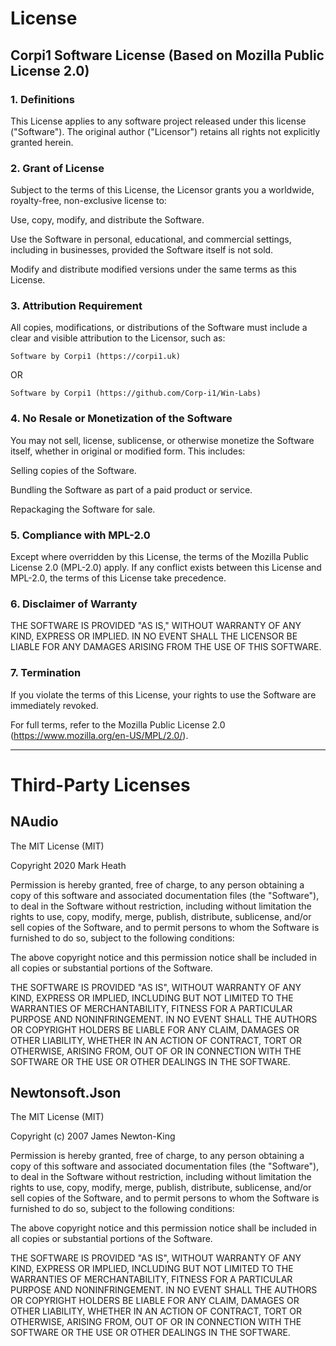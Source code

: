 # License

## Corpi1 Software License (Based on Mozilla Public License 2.0)

### 1. Definitions

  This License applies to any software project released under this license ("Software"). The original author ("Licensor") retains all rights not explicitly granted herein.

### 2. Grant of License

  Subject to the terms of this License, the Licensor grants you a worldwide, royalty-free, non-exclusive license to:
  
  Use, copy, modify, and distribute the Software.
  
  Use the Software in personal, educational, and commercial settings, including in businesses, provided the Software itself is not sold.
  
  Modify and distribute modified versions under the same terms as this License.

### 3. Attribution Requirement

  All copies, modifications, or distributions of the Software must include a clear and visible attribution to the Licensor, such as:

  ```
  Software by Corpi1 (https://corpi1.uk)
  ```
OR
```
Software by Corpi1 (https://github.com/Corp-i1/Win-Labs)
```

### 4. No Resale or Monetization of the Software

  You may not sell, license, sublicense, or otherwise monetize the Software itself, whether in original or modified form. This includes:
  
  Selling copies of the Software.
  
  Bundling the Software as part of a paid product or service.
  
  Repackaging the Software for sale.

### 5. Compliance with MPL-2.0

  Except where overridden by this License, the terms of the Mozilla Public License 2.0 (MPL-2.0) apply. If any conflict exists between this License and MPL-2.0, the terms of this License take precedence.

### 6. Disclaimer of Warranty

  THE SOFTWARE IS PROVIDED "AS IS," WITHOUT WARRANTY OF ANY KIND, EXPRESS OR IMPLIED. IN NO EVENT SHALL THE LICENSOR BE LIABLE FOR ANY DAMAGES ARISING FROM THE USE OF THIS SOFTWARE.

### 7. Termination

  If you violate the terms of this License, your rights to use the Software are immediately revoked.

  For full terms, refer to the Mozilla Public License 2.0 (https://www.mozilla.org/en-US/MPL/2.0/).


---
# Third-Party Licenses

## NAudio

The MIT License (MIT)

Copyright 2020 Mark Heath

Permission is hereby granted, free of charge, to any person obtaining a copy of this software and associated documentation files (the "Software"), to deal in the Software without restriction, including without limitation the rights to use, copy, modify, merge, publish, distribute, sublicense, and/or sell copies of the Software, and to permit persons to whom the Software is furnished to do so, subject to the following conditions:

The above copyright notice and this permission notice shall be included in all copies or substantial portions of the Software.

THE SOFTWARE IS PROVIDED "AS IS", WITHOUT WARRANTY OF ANY KIND, EXPRESS OR IMPLIED, INCLUDING BUT NOT LIMITED TO THE WARRANTIES OF MERCHANTABILITY, FITNESS FOR A PARTICULAR PURPOSE AND NONINFRINGEMENT. IN NO EVENT SHALL THE AUTHORS OR COPYRIGHT HOLDERS BE LIABLE FOR ANY CLAIM, DAMAGES OR OTHER LIABILITY, WHETHER IN AN ACTION OF CONTRACT, TORT OR OTHERWISE, ARISING FROM, OUT OF OR IN CONNECTION WITH THE SOFTWARE OR THE USE OR OTHER DEALINGS IN THE SOFTWARE.


## Newtonsoft.Json

The MIT License (MIT)

Copyright (c) 2007 James Newton-King

Permission is hereby granted, free of charge, to any person obtaining a copy of
this software and associated documentation files (the "Software"), to deal in
the Software without restriction, including without limitation the rights to
use, copy, modify, merge, publish, distribute, sublicense, and/or sell copies of
the Software, and to permit persons to whom the Software is furnished to do so,
subject to the following conditions:

The above copyright notice and this permission notice shall be included in all
copies or substantial portions of the Software.

THE SOFTWARE IS PROVIDED "AS IS", WITHOUT WARRANTY OF ANY KIND, EXPRESS OR
IMPLIED, INCLUDING BUT NOT LIMITED TO THE WARRANTIES OF MERCHANTABILITY, FITNESS
FOR A PARTICULAR PURPOSE AND NONINFRINGEMENT. IN NO EVENT SHALL THE AUTHORS OR
COPYRIGHT HOLDERS BE LIABLE FOR ANY CLAIM, DAMAGES OR OTHER LIABILITY, WHETHER
IN AN ACTION OF CONTRACT, TORT OR OTHERWISE, ARISING FROM, OUT OF OR IN
CONNECTION WITH THE SOFTWARE OR THE USE OR OTHER DEALINGS IN THE SOFTWARE.
